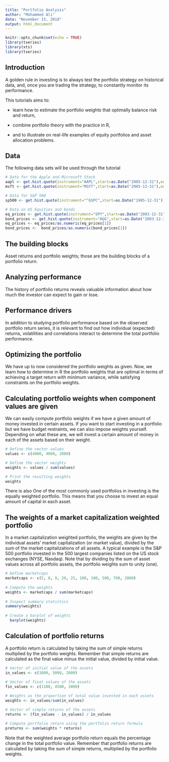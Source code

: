 ```yaml
---
title: "Portfolio Analysis"
author: "Mohammed Ali"
date: "November 15, 2018"
output: html_document
---
```


```r
knitr::opts_chunk$set(echo = TRUE)
library(tseries)
library(xts)
library(tseries)
```

## Introduction

A golden rule in investing is to always test the portfolio strategy on historical data, and, once you are trading the strategy, to constantly monitor its performance.

This tutorials aims to:

* learn how to estimate the portfolio weights that optimally balance risk and return,

* combine portfolio theory with the practice in R,

* and to illustrate on real-life examples of equity portfolios and asset allocation problems. 

## Data
The following data sets will be used through the tutorial

```r
# Data for the Apple and Microsoft Stock
aapl <- get.hist.quote(instrument="AAPL",start=as.Date("2005-12-31"),end=Sys.Date(),quote="AdjClose",quiet=T)
msft <- get.hist.quote(instrument="MSFT",start=as.Date("2005-12-31"),end=Sys.Date(),quote="AdjClose",quiet=T)

# Data for S&P 500
sp500 <- get.hist.quote(instrument="^GSPC",start=as.Date("1985-12-31"),end=Sys.Date(),quote="AdjClose",quiet=T,compression="d")

# Data on US Equities and bonds 
eq_prices <- get.hist.quote(instrument="SPY",start=as.Date("2003-12-31"),end=as.Date("2016-06-30"),quote="AdjClose",quiet=T,compression="m")
bond_prices <- get.hist.quote(instrument="AGG",start=as.Date("2003-12-31"),end=as.Date("2016-06-30"),quote="AdjClose",quiet=T,compression="m")
eq_prices <- eq_prices/as.numeric(eq_prices[1])
bond_prices <-  bond_prices/as.numeric(bond_prices[1])

```


## The building blocks
Asset returns and portfolio weights; those are the building blocks of a portfolio return. 

## Analyzing performance
The history of portfolio returns reveals valuable information about how much the investor can expect to gain or lose.

## Performance drivers
In addition to studying portfolio performance based on the observed portfolio return series, it is relevant to find out how individual (expected) returns, volatilities and correlations interact to determine the total portfolio performance.

## Optimizing the portfolio
We have up to now considered the portfolio weights as given. Now, we learn how to determine in R the portfolio weights that are optimal in terms of achieving a target return with minimum variance, while satisfying constraints on the portfolio weights.

## Calculating portfolio weights when component values are given
We can easily compute portfolio weights if we have a given amount of money invested in certain assets. If you want to start investing in a portfolio but we have budget restraints, we can also impose weights yourself. Depending on what these are, we will invest a certain amount of money in each of the assets based on their weight.

```r
# Define the vector values
values <- c(4000, 4000, 2000)

# Define the vector weights
weights <- values / sum(values)

# Print the resulting weights
weights
```

There is also One of the most commonly used portfolios in investing is the equally weighted portfolio. This means that you choose to invest an equal amount of capital in each asset.

## The weights of a market capitalization weighted portfolio
In a market capitalization weighted portfolio, the weights are given by the individual assets' market capitalization (or market value), divided by the sum of the market capitalizations of all assets. A typical example is the S&P 500 portfolio invested in the 500 largest companies listed on the US stock exchanges (NYSE, Nasdaq). Note that by dividing by the sum of asset values across all portfolio assets, the portfolio weights sum to unity (one).

```r
# Define marketcaps
marketcaps <- c(5, 8, 9, 20, 25, 100, 100, 500, 700, 2000)
  
# Compute the weights
weights <- marketcaps / sum(marketcaps)
  
# Inspect summary statistics
summary(weights)
  
# Create a barplot of weights
  barplot(weights)
```

## Calculation of portfolio returns
A portfolio return is calculated by taking the sum of simple returns multiplied by the portfolio weights. Remember that simple returns are calculated as the final value minus the initial value, divided by initial value.

```r
# Vector of initial value of the assets
in_values <- c(1000, 5000, 2000)
  
# Vector of final values of the assets
fin_values <- c(1100, 4500, 3000)

# Weights as the proportion of total value invested in each assets
weights <- in_values/sum(in_values)

# Vector of simple returns of the assets 
returns <- (fin_values - in_values) / in_values
  
# Compute portfolio return using the portfolio return formula
preturns <- sum(weights * returns)
```

Note that the weighted average portfolio return equals the percentage change in the total portfolio value. Remember that portfolio returns are calculated by taking the sum of simple returns, multiplied by the portfolio weights.

